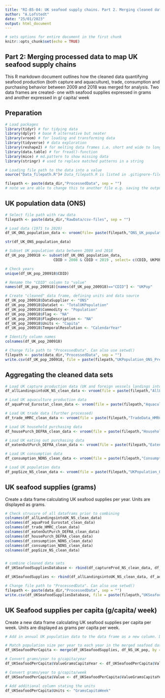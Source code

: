 ```yaml
---
title: "RI-B5-04: UK seafood supply chains. Part 2. Merging cleaned data. "
author: "A.Lofstedt"
date: "25/01/2023"
output: html_document
---
```


```r
# sets options for entire document in the first chunk
knitr::opts_chunk$set(echo = TRUE)
```

## Part 2: Merging processed data to map UK seafood supply chains

This R markdown document outlines how the cleaned data quantifying seafood production (both capture and aquaculture), trade, consumption and purchasing behavior between 2009 and 2018 was merged for analysis. Two data frames are created- one with seafood supplies expressed in grams and another expressed in g/ capita/ week 

## Preparation

```r
# Load packages
library(tidyr) # for tidying data
library(dplyr) # base R alternative but neater
library(vroom) # for loading and transforming data
library(tidyverse) # data exploration 
library(reshape2) # for melting data frames i.e. short and wide to long and thin
library(data.table) # for fread()-function
library(mice) # md.pattern to show missing data
library(stringr) # used to replace matched patterns in a string
```


```r
# Loading file path to the data into a value 
source("Data_filepath.R")# Data_filepath.R is listed in .gitignore-file. So, you will need to create that file yourself and provide your respected filepath using "data_dir <- [enter your here]"
```


```r
filepath <- paste(data_dir,"ProcessedData", sep = "") 
# note we are able to change this to another file e.g. saving the output
```


## UK population data (ONS) 

```r
# Select file path with raw data
filepath <- paste(data_dir,"RawData/csv-files", sep = "") 
```


```r
# Load data (1971 to 2020)
df_UK_ONS_population_data <- vroom(file= paste(filepath,"ONS_UK_population-19712020.csv", sep = "/"))

str(df_UK_ONS_population_data)

```


```r
# Subset UK population data between 2009 and 2018
df_UK_pop_200918 <- subset(df_UK_ONS_population_data, 
                      CDID > 2008 & CDID < 2019 , select= c(CDID, UKPOP))

# Check years
unique(df_UK_pop_200918$CDID)

```


```r
# Rename the "CDID" column to "value"
names(df_UK_pop_200918)[names(df_UK_pop_200918)=="CDID"] <- "UKPop"

# Create "cleaned" data frame, defining units and data source 
df_UK_pop_200918$DataSupplier <- "ONS"
df_UK_pop_200918$DataSet <- "TotalUKPopulation"
df_UK_pop_200918$Commodity <- "Population"
df_UK_pop_200918$Flag <- "NA"
df_UK_pop_200918$FlagDescription <- "NA"
df_UK_pop_200918$Units <- "Capita"
df_UK_pop_200918$TemporalResolution <- "CalendarYear"

# Identify column names
colnames(df_UK_pop_200918)

```


```r
# Change file path to "ProcessedData". Can also use setwd()
filepath <- paste(data_dir,"ProcessedData", sep = "")
write.csv(df_UK_pop_200918, file = paste(filepath,"UKPopulation_ONS_PreliminaryCleaned.csv", sep = ""), row.names = FALSE)

```




## Aggregating the cleaned data sets 

```r
# Load UK capture production data (UK and foreign vessels landings into the UK)
df_allLandingsintoUK_NS_clean_data <- vroom(file = paste(filepath,"AllLandingsintoUK_MMO_PreliminaryCleaned.csv", sep = "/"))

# Load UK aquaculture production data 
df_aquaProd_Eurostat_clean_data <- vroom(file = paste(filepath,"AquacultureData_Eurostat_PreliminaryCleaned.csv", sep = "/"))

# Load UK trade data (further processed)
df_trade_HMRC_clean_data <- vroom(file = paste(filepath,"TradeData_HMRC_clean.csv", sep = "/"))

# Load UK household purchasing data 
df_housePurch_DEFRA_clean_data <- vroom(file = paste(filepath,"HouseholdPurchases_DEFRA_PreliminaryCleaned.csv", sep = "/"))

# Load UK eating out purchasing data 
df_eatenOutPurch_DEFRA_clean_data <- vroom(file = paste(filepath,"EatenOutPurchases_DEFRA_PreliminaryCleaned.csv", sep = "/"))

# Load UK consumption data 
df_consumption_NDNS_clean_data <- vroom(file = paste(filepath,"ConsumptionData_NDNS_PreliminaryCleaned.csv", sep = "/"))

# Load UK population data 
df_popSize_NS_clean_data <- vroom(file = paste(filepath,"UKPopulation_ONS_PreliminaryCleaned.csv", sep = "/"))

```



## UK seafood supplies (grams)

Create a data frame calculating UK seafood supplies per year. Units are displayed as grams.

```r
# Check strucure of all dataframs prior to combining
colnames(df_allLandingsintoUK_NS_clean_data)
colnames(df_aquaProd_Eurostat_clean_data)
colnames(df_trade_HMRC_clean_data)
colnames(df_eatenOutPurch_DEFRA_clean_data)
colnames(df_housePurch_DEFRA_clean_data)
colnames(df_consumption_NDNS_clean_data)
colnames(df_consumption_NDNS_clean_data)
colnames(df_popSize_NS_clean_data)


# combine cleaned data sets 
df_UKSeafoodSuppliesDatabase <- rbind(df_captureProd_NS_clean_data, df_aquaProd_Eurostat_clean_data, df_trade_HMRC_clean_data, df_housePurch_DEFRA_clean_data, df_eatenOutPurch_DEFRA_clean_data, df_consumption_NDNS_clean_data)

df_UKSeafoodSupplies <- rbind(df_allLandingsintoUK_NS_clean_data, df_aquaProd_Eurostat_clean_data, df_consumption_NDNS_clean_data)

```


```r
# Change file path to "ProcessedData". Can also use setwd()
filepath <- paste(data_dir,"ProcessedData", sep = "")
write.csv(df_UKSeafoodSuppliesDatabase, file = paste(filepath,"UKSeafoodSupplies_clean.csv", sep = ""))

```




## UK Seafood supplies per capita (g/capita/ week)

Create a new data frame calculating UK seafood supplies per capita per week. Units are displayed as grams per capita per week.


```r
# Add in annual UK population data to the data frame as a new column. Duplicate population data for each year. 

# Match population size per year to each year in the merged seafood data frame
df_UKSeafoodPerCapita <- merge(df_UKSeafoodSupplies, df_NS_UK_pop, by = "Year")

# Convert grams/year to g/capita/year
df_UKSeafoodPerCapita$ValueGramsCapitaYear <- df_UKSeafoodPerCapita$ValueGrams / df_UKSeafoodPerCapita$UKPop

# Convert grams/year to g/capita/week
df_UKSeafoodPerCapita$Value <- df_UKSeafoodPerCapita$ValueGramsCapitaYear / 52

# Add additional column stating the units
df_UKSeafoodPerCapita$Units <- "GramsCapitaWeek"

```

